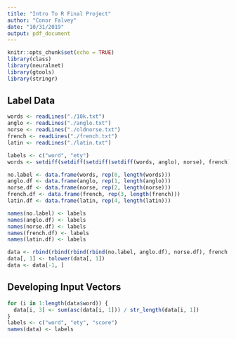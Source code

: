 ```yaml
---
title: "Intro To R Final Project"
author: "Conor Falvey"
date: "10/31/2019"
output: pdf_document
---
```


```r
knitr::opts_chunk$set(echo = TRUE)
library(class)
library(neuralnet)
library(gtools)
library(stringr)
```

## Label Data
```r
words <- readLines("./10k.txt")
anglo <- readLines("./anglo.txt")
norse <- readLines("./oldnorse.txt")
french <- readLines("./french.txt")
latin <- readLines("./latin.txt")

labels <- c("word", "ety")
words <- setdiff(setdiff(setdiff(setdiff(words, anglo), norse), french), latin)

no.label <- data.frame(words, rep(0, length(words)))
anglo.df <- data.frame(anglo, rep(1, length(anglo)))
norse.df <- data.frame(norse, rep(2, length(norse)))
french.df <- data.frame(french, rep(3, length(french)))
latin.df <- data.frame(latin, rep(4, length(latin)))

names(no.label) <- labels
names(anglo.df) <- labels
names(norse.df) <- labels
names(french.df) <- labels
names(latin.df) <- labels

data <- rbind(rbind(rbind(rbind(no.label, anglo.df), norse.df), french.df), latin.df)
data[, 1] <- tolower(data[, 1])
data <- data[-1, ]
```

## Developing Input Vectors
```r
for (i in 1:length(data$word)) {
  data[i, 3] <- sum(asc(data[i, 1])) / str_length(data[i, 1])
}
labels <- c("word", "ety", "score")
names(data) <- labels

```

## 